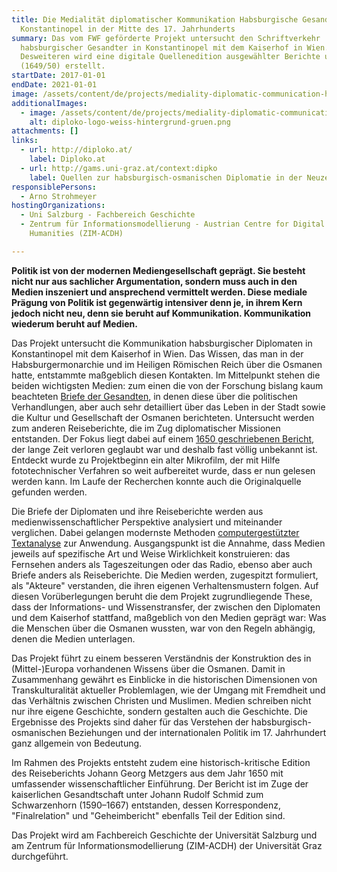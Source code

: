 ```yaml
---
title: Die Medialität diplomatischer Kommunikation Habsburgische Gesandte in
  Konstantinopel in der Mitte des 17. Jahrhunderts
summary: Das vom FWF geförderte Projekt untersucht den Schriftverkehr
  habsburgischer Gesandter in Konstantinopel mit dem Kaiserhof in Wien.
  Desweiteren wird eine digitale Quellenedition ausgewählter Berichte und Briefe
  (1649/50) erstellt.
startDate: 2017-01-01
endDate: 2021-01-01
image: /assets/content/de/projects/mediality-diplomatic-communication-habsburg-envoys-constantinople-mid-17th-century/historische-europa-asien-karte-1920x1493-1_quelle_reisebericht_metzger_schlossarchiv_stiebar_3.png
additionalImages:
  - image: /assets/content/de/projects/mediality-diplomatic-communication-habsburg-envoys-constantinople-mid-17th-century/additionalImages/diploko-logo-weiss-hintergrund-gruen.png
    alt: diploko-logo-weiss-hintergrund-gruen.png
attachments: []
links:
  - url: http://diploko.at/
    label: Diploko.at
  - url: http://gams.uni-graz.at/context:dipko
    label: Quellen zur habsburgisch-osmanischen Diplomatie in der Neuzeit
responsiblePersons:
  - Arno Strohmeyer
hostingOrganizations:
  - Uni Salzburg - Fachbereich Geschichte
  - Zentrum für Informationsmodellierung - Austrian Centre for Digital
    Humanities (ZIM-ACDH)

---
```

**Politik ist von der modernen Mediengesellschaft geprägt. Sie besteht nicht nur aus sachlicher Argumentation, sondern muss auch in den Medien inszeniert und ansprechend vermittelt werden. Diese mediale Prägung von Politik ist gegenwärtig intensiver denn je, in ihrem Kern jedoch nicht neu, denn sie beruht auf Kommunikation. Kommunikation wiederum beruht auf Medien.**

Das Projekt untersucht die Kommunikation habsburgischer Diplomaten in Konstantinopel mit dem Kaiserhof in Wien. Das Wissen, das man in der Habsburgermonarchie und im Heiligen Römischen Reich über die Osmanen hatte, entstammte maßgeblich diesen Kontakten. Im Mittelpunkt stehen die beiden wichtigsten Medien: zum einen die von der Forschung bislang kaum beachteten [Briefe der Gesandten](http://diploko.at/projects/teilprojekt-a/), in denen diese über die politischen Verhandlungen, aber auch sehr detailliert über das Leben in der Stadt sowie die Kultur und Gesellschaft der Osmanen berichteten. Untersucht werden zum anderen Reiseberichte, die im Zug diplomatischer Missionen entstanden. Der Fokus liegt dabei auf einem [1650 geschriebenen Bericht](http://diploko.at/projects/teilprojekt-b/), der lange Zeit verloren geglaubt war und deshalb fast völlig unbekannt ist. Entdeckt wurde zu Projektbeginn ein alter Mikrofilm, der mit Hilfe fototechnischer Verfahren so weit aufbereitet wurde, dass er nun gelesen werden kann. Im Laufe der Recherchen konnte auch die Originalquelle gefunden werden.

Die Briefe der Diplomaten und ihre Reiseberichte werden aus medienwissenschaftlicher Perspektive analysiert und miteinander verglichen. Dabei gelangen modernste Methoden [computergestützter Textanalyse](http://diploko.at/projects/teilprojekt-c/) zur Anwendung. Ausgangspunkt ist die Annahme, dass Medien jeweils auf spezifische Art und Weise Wirklichkeit konstruieren: das Fernsehen anders als Tageszeitungen oder das Radio, ebenso aber auch Briefe anders als Reiseberichte. Die Medien werden, zugespitzt formuliert, als "Akteure" verstanden, die ihren eigenen Verhaltensmustern folgen. Auf diesen Vorüberlegungen beruht die dem Projekt zugrundliegende These, dass der Informations- und Wissenstransfer, der zwischen den Diplomaten und dem Kaiserhof stattfand, maßgeblich von den Medien geprägt war: Was die Menschen über die Osmanen wussten, war von den Regeln abhängig, denen die Medien unterlagen.

Das Projekt führt zu einem besseren Verständnis der Konstruktion des in (Mittel-)Europa vorhandenen Wissens über die Osmanen. Damit in Zusammenhang gewährt es Einblicke in die historischen Dimensionen von Transkulturalität aktueller Problemlagen, wie der Umgang mit Fremdheit und das Verhältnis zwischen Christen und Muslimen. Medien schreiben nicht nur ihre eigene Geschichte, sondern gestalten auch die Geschichte. Die Ergebnisse des Projekts sind daher für das Verstehen der habsburgisch-osmanischen Beziehungen und der internationalen Politik im 17. Jahrhundert ganz allgemein von Bedeutung.

Im Rahmen des Projekts entsteht zudem eine historisch-kritische Edition des Reiseberichts Johann Georg Metzgers aus dem Jahr 1650 mit umfassender wissenschaftlicher Einführung. Der Bericht ist im Zuge der kaiserlichen Gesandtschaft unter Johann Rudolf Schmid zum Schwarzenhorn (1590–1667) entstanden, dessen Korrespondenz, "Finalrelation" und "Geheimbericht" ebenfalls Teil der Edition sind.

Das Projekt wird am Fachbereich Geschichte der Universität Salzburg und am Zentrum für Informationsmodellierung (ZIM-ACDH) der Universität Graz durchgeführt.

